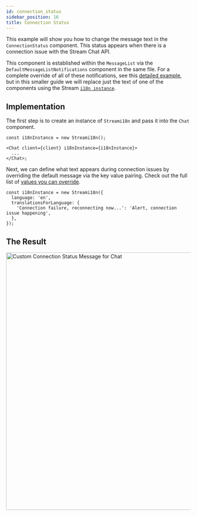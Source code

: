 ```yaml
---
id: connection_status
sidebar_position: 16
title: Connection Status
---
```



This example will show you how to change the message text in the `ConnectionStatus` component. This status appears when there is a connection issue with the Stream Chat API.

This component is established within the `MessageList` via the `DefaultMessageListNotifications` component in the same file. For a complete override of all of these notifications, see this [detailed example](./adding-notification.mdx), but in this smaller guide
we will replace just the text of one of the components using the Stream [`i18n instance`](../customization/translations.mdx).

## Implementation

The first step is to create an instance of `Streami18n` and pass it into the `Chat` component.

```tsx
const i18nInstance = new Streami18n();

<Chat client={client} i18nInstance={i18nInstance}>
  ...
</Chat>;
```

Next, we can define what text appears during connection issues by overriding the default message via the key value pairing. Check out the full list of [values you can override](https://github.com/GetStream/stream-chat-react/blob/master/src/i18n/en.json).

```tsx
const i18nInstance = new Streami18n({
  language: 'en',
  translationsForLanguage: {
    'Connection failure, reconnecting now...': 'Alert, connection issue happening',
  },
});
```

## The Result

<img src={ConnectionStatus} alt='Custom Connection Status Message for Chat' width='700' />
